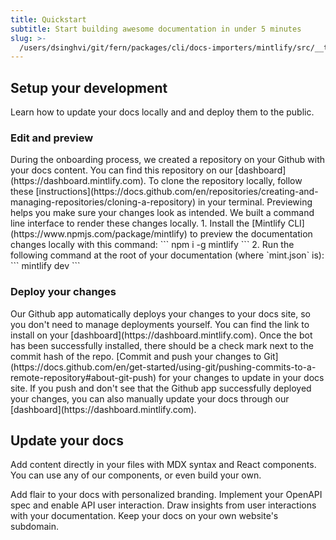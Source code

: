 ```yaml
---
title: Quickstart
subtitle: Start building awesome documentation in under 5 minutes
slug: >-
  /users/dsinghvi/git/fern/packages/cli/docs-importers/mintlify/src/__test__/fixtures/bland/quickstart
---
```



## Setup your development

Learn how to update your docs locally and and deploy them to the public.

### Edit and preview

<AccordionGroup>
  <Accordion icon="github" title="Clone your docs locally">
    During the onboarding process, we created a repository on your Github with your docs content. You can find this
    repository on our [dashboard](https://dashboard.mintlify.com). To clone the repository locally, follow these
    [instructions](https://docs.github.com/en/repositories/creating-and-managing-repositories/cloning-a-repository) in
    your terminal.
  </Accordion>
  <Accordion icon="rectangle-terminal" title="Preview changes">
    Previewing helps you make sure your changes look as intended. We built a command line interface to render these
    changes locally. 1. Install the [Mintlify CLI](https://www.npmjs.com/package/mintlify) to preview the documentation
    changes locally with this command: ``` npm i -g mintlify ``` 2. Run the following command at the root of your
    documentation (where `mint.json` is): ``` mintlify dev ```
  </Accordion>
</AccordionGroup>

### Deploy your changes

<AccordionGroup>

<Accordion icon="message-bot" title="Install our Github app">
  Our Github app automatically deploys your changes to your docs site, so you don't need to manage deployments yourself.
  You can find the link to install on your [dashboard](https://dashboard.mintlify.com). Once the bot has been
  successfully installed, there should be a check mark next to the commit hash of the repo.
</Accordion>
<Accordion icon="rocket" title="Push your changes">
  [Commit and push your changes to
  Git](https://docs.github.com/en/get-started/using-git/pushing-commits-to-a-remote-repository#about-git-push) for your
  changes to update in your docs site. If you push and don't see that the Github app successfully deployed your changes,
  you can also manually update your docs through our [dashboard](https://dashboard.mintlify.com).
</Accordion>

</AccordionGroup>

## Update your docs

Add content directly in your files with MDX syntax and React components. You can use any of our components, or even build your own.

<CardGroup>

<Card title="Style Your Docs" icon="paintbrush" href="/settings/global">
  Add flair to your docs with personalized branding.
</Card>

<Card title="Add API Endpoints" icon="square-code" href="/api-playground/configuration">
  Implement your OpenAPI spec and enable API user interaction.
</Card>

<Card title="Integrate Analytics" icon="chart-mixed" href="/analytics/supported-integrations">
  Draw insights from user interactions with your documentation.
</Card>

<Card title="Host on a Custom Domain" icon="browser" href="/settings/custom-domain/subdomain">
  Keep your docs on your own website's subdomain.
</Card>

</CardGroup>
